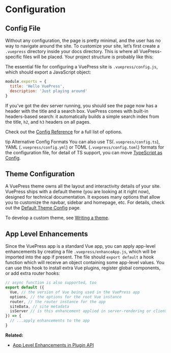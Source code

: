 # Configuration

## Config File

Without any configuration, the page is pretty minimal, and the user has no way to navigate around the site. To customize your site, let’s first create a `.vuepress` directory inside your docs directory. This is where all VuePress-specific files will be placed. Your project structure is probably like this:


The essential file for configuring a VuePress site is `.vuepress/config.js`, which should export a JavaScript object:

``` js
module.exports = {
  title: 'Hello VuePress',
  description: 'Just playing around'
}
```

If you’ve got the dev server running, you should see the page now has a header with the title and a search box. VuePress comes with built-in headers-based search: it automatically builds a simple search index from the title, `h2`, and `h3` headers on all pages.

Check out the [Config Reference](../config/README.md) for a full list of options.

 tip Alternative Config Formats
You can also use TS(`.vuepress/config.ts`), YAML (`.vuepress/config.yml`) or TOML (`.vuepress/config.toml`) formats for the configuration file, for detail of TS support, you can move [TypeScript as Config](./typescript-as-config.md).


## Theme Configuration

A VuePress theme owns all the layout and interactivity details of your site. VuePress ships with a default theme (you are looking at it right now), designed for technical documentation. It exposes many options that allow you to customize the navbar, sidebar and homepage, etc. For details, check out the [Default Theme Config](../theme/default-theme-config.md) page.

To develop a custom theme, see [Writing a theme](../theme/writing-a-theme.md).

## App Level Enhancements

Since the VuePress app is a standard Vue app, you can apply app-level enhancements by creating a file `.vuepress/enhanceApp.js`, which will be imported into the app if present. The file should `export default` a hook function which will receive an object containing some app-level values. You can use this hook to install extra Vue plugins, register global components, or add extra router hooks:

``` js
// async function is also supported, too
export default ({
  Vue, // the version of Vue being used in the VuePress app
  options, // the options for the root Vue instance
  router, // the router instance for the app
  siteData, // site metadata
  isServer // is this enhancement applied in server-rendering or client
}) => {
  // ...apply enhancements to the app
}
```

**Related:**

- [App Level Enhancements in Plugin API](../plugin/option-api.md#enhanceappfiles)